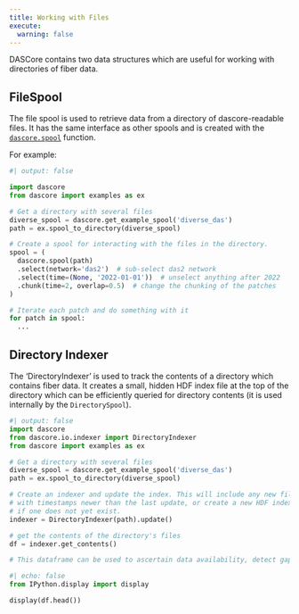 ```yaml
---
title: Working with Files
execute:
  warning: false
---
```


DASCore contains two data structures which are useful for working with directories of
fiber data.

## FileSpool

The file spool is used to retrieve data from a directory of dascore-readable files.
It has the same interface as other spools and is created with the
[`dascore.spool`](`dascore.spool`) function.

For example:

```python
#| output: false

import dascore
from dascore import examples as ex

# Get a directory with several files
diverse_spool = dascore.get_example_spool('diverse_das')
path = ex.spool_to_directory(diverse_spool)

# Create a spool for interacting with the files in the directory.
spool = (
  dascore.spool(path)
  .select(network='das2')  # sub-select das2 network
  .select(time=(None, '2022-01-01'))  # unselect anything after 2022
  .chunk(time=2, overlap=0.5)  # change the chunking of the patches
)

# Iterate each patch and do something with it
for patch in spool:
  ...
```

## Directory Indexer
The 'DirectoryIndexer' is used to track the contents of a directory which
contains fiber data. It creates a small, hidden HDF index file at the top
of the directory which can be efficiently queried for directory contents
(it is used internally by the `DirectorySpool`).


```python
#| output: false
import dascore
from dascore.io.indexer import DirectoryIndexer
from dascore import examples as ex

# Get a directory with several files
diverse_spool = dascore.get_example_spool('diverse_das')
path = ex.spool_to_directory(diverse_spool)

# Create an indexer and update the index. This will include any new files
# with timestamps newer than the last update, or create a new HDF index file
# if one does not yet exist.
indexer = DirectoryIndexer(path).update()

# get the contents of the directory's files
df = indexer.get_contents()

# This dataframe can be used to ascertain data availability, detect gaps, etc.
```

```python
#| echo: false
from IPython.display import display

display(df.head())
```
